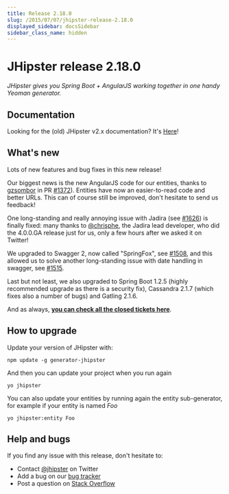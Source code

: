 ```yaml
---
title: Release 2.18.0
slug: /2015/07/07/jhipster-release-2.18.0
displayed_sidebar: docsSidebar
sidebar_class_name: hidden
---
```


JHipster release 2.18.0
==================

*JHipster gives you Spring Boot + AngularJS working together in one handy Yeoman generator.*

Documentation
----------

Looking for the (old) JHipster v2.x documentation? It's [Here](/documentation-archive)!

What's new
----------

Lots of new features and bug fixes in this new release!

Our biggest news is the new AngularJS code for our entities, thanks to [gzsombor](https://github.com/gzsombor) in PR  [#1372](https://github.com/jhipster/generator-jhipster/pull/1372)). Entities have now an easier-to-read code and better URLs. This can of course still be improved, don't hesitate to send us feedback!

One long-standing and really annoying issue with Jadira (see [#1626](https://github.com/jhipster/generator-jhipster/issues/1626)) is finally fixed: many thanks to [@chrisphe](https://twitter.com/chrisphe), the Jadira lead developer, who did the 4.0.0.GA release just for us, only a few hours after we asked it on Twitter!

We upgraded to Swagger 2, now called "SpringFox", see [#1508](https://github.com/jhipster/generator-jhipster/issues/1508), and this allowed us to solve another long-standing issue with date handling in swagger, see [#1515](https://github.com/jhipster/generator-jhipster/issues/1515).

Last but not least, we also upgraded to Spring Boot 1.2.5 (highly recommended upgrade as there is a security fix), Cassandra 2.1.7 (which fixes also a number of bugs) and Gatling 2.1.6.

And as always, __[you can check all the closed tickets here](https://github.com/jhipster/generator-jhipster/issues?q=milestone%3A2.18.0+is%3Aclosed)__.

How to upgrade
------------

Update your version of JHipster with:

```
npm update -g generator-jhipster
```

And then you can update your project when you run again

```
yo jhipster
```

You can also update your entities by running again the entity sub-generator, for example if your entity is named _Foo_

```
yo jhipster:entity Foo
```

Help and bugs
--------------

If you find any issue with this release, don't hesitate to:

- Contact [@jhipster](https://twitter.com/jhipster) on Twitter
- Add a bug on our [bug tracker](https://github.com/jhipster/generator-jhipster/issues?state=open)
- Post a question on [Stack Overflow](http://stackoverflow.com/tags/jhipster/info)
